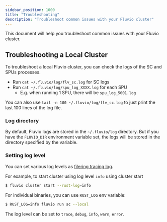 ```yaml
---
sidebar_position: 1000
title: "Troubleshooting"
description: "Troubleshoot common issues with your Fluvio cluster"
---
```


This document will help you troubleshoot common issues with your Fluvio cluster.

## Troubleshooting a Local Cluster


To troubleshoot a local Fluvio cluster, you can check the logs of the SC and SPUs processes.

- Run `cat ~/.fluvio/log/flv_sc.log` for SC logs
- Run `cat ~/.fluvio/log/spu_log_XXXX.log` for each SPU
  - E.g. when running 1 SPU, there will be `spu_log_5001.log`

You can also use `tail -n 100 ~/.fluvio/log/flv_sc.log` to just print the last 100 lines of the log file.

### Log directory

By default, Fluvio logs are stored in the `~/.fluvio/log` directory. 
But if you have the `FLUVIO_DIR` environment variable set, the logs will be stored in the directory specified by the variable.

### Setting log level

You can set various log levels as [filering tracing log].

For example, to start cluster using log level `info` using cluster start

```bash
$ fluvio cluster start --rust-log=info
```

For individual binaries, you can use `RUST_LOG` env variable:

```bash
$ RUST_LOG=info fluvio run sc --local
```

The log level can be set to `trace`, `debug`, `info`, `warn`, `error`.

[filering tracing log]: https://tracing.rs/tracing_subscriber/filter/struct.envfilter

